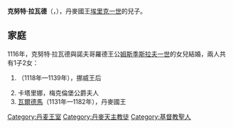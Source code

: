 {{Multiple issues|
{{Expand language|1=en|time=2020-11-04T23:55:44+00:00}}
{{Unreferenced|time=2020-11-04T23:55:44+00:00}}
}}
'''克努特·拉瓦德'''（{{lang-da|Knud Lavard}}，{{bd|1096年|3月12日|1131年|1月7日}}），丹麥國王[[埃里克一世_(丹麥)|埃里克一世]]的兒子。

== 家庭 ==
1116年，克努特·拉瓦德與諾夫哥羅德王公[[姆斯季斯拉夫一世·弗拉基米羅維奇|姆斯季斯拉夫一世]]的女兒{{le|基輔的英格堡|Ingeborg of Kiev|英格堡}}結婚，兩人共有1子2女：
# {{le|克里斯蒂娜·克努特斯多塔|Christina of Denmark, Queen of Norway|克里斯蒂娜}}（1118年—1139年），挪威王后
# 卡塔里娜，梅克倫堡公爵夫人
# [[瓦爾德馬一世_(丹麥)|瓦爾德馬]]（1131年—1182年），丹麥國王
{{欧洲皇室小作品}}

[[Category:丹麦王室|Category:丹麦王室]]
[[Category:丹麥天主教徒|Category:丹麥天主教徒]]
[[Category:基督教聖人|Category:基督教聖人]]